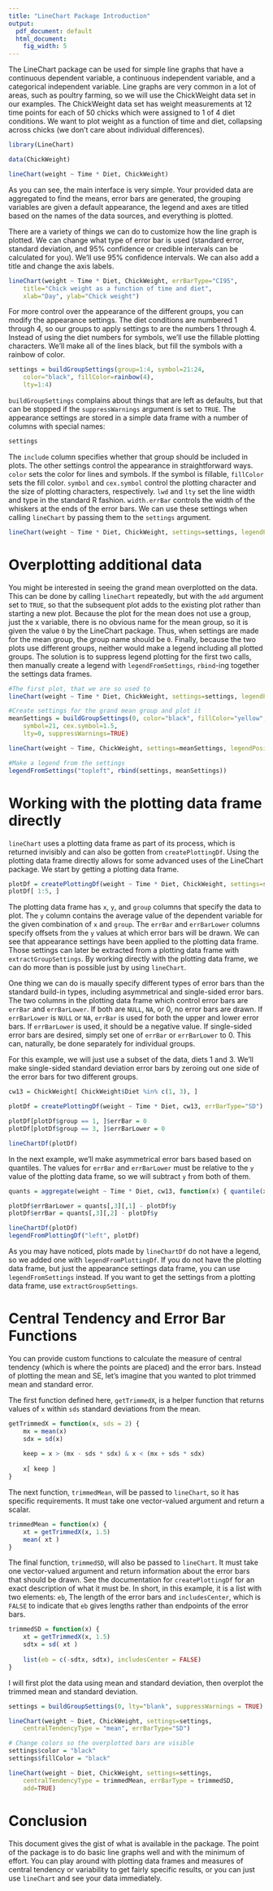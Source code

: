 ```yaml
---
title: "LineChart Package Introduction"
output:
  pdf_document: default
  html_document:
    fig_width: 5
---
```


The LineChart package can be used for simple line graphs that have a continuous dependent variable, a continuous independent variable, and a categorical independent variable. Line graphs are very common in a lot of areas, such as poultry farming, so we will use the ChickWeight data set in our examples. The ChickWeight data set has weight measurements at 12 time points for each of 50 chicks which were assigned to 1 of 4 diet conditions. We want to plot weight as a function of time and diet, collapsing across chicks (we don't care about individual differences).

```r
library(LineChart)

data(ChickWeight)

lineChart(weight ~ Time * Diet, ChickWeight)
```

As you can see, the main interface is very simple. Your provided data are aggregated to find the means, error bars are generated, the grouping variables are given a default appearance, the legend and axes are titled based on the names of the data sources, and everything is plotted. 

There are a variety of things we can do to customize how the line graph is plotted. We can change what type of error bar is used (standard error, standard deviation, and 95\% confidence or credible intervals can be calculated for you). We'll use 95\% confidence intervals. We can also add a title and change the axis labels.

```r
lineChart(weight ~ Time * Diet, ChickWeight, errBarType="CI95", 
	title="Chick weight as a function of time and diet", 
	xlab="Day", ylab="Chick weight")
```

For more control over the appearance of the different groups, you can modify the appearance settings. The diet conditions are numbered 1 through 4, so our groups to apply settings to are the numbers 1 through 4. Instead of using the diet numbers for symbols, we'll use the fillable plotting characters. We'll make all of the lines black, but fill the symbols with a rainbow of color.

```r
settings = buildGroupSettings(group=1:4, symbol=21:24, 
	color="black", fillColor=rainbow(4), 
	lty=1:4)
```

`buildGroupSettings` complains about things that are left as defaults, but that can be stopped if the `suppressWarnings` argument is set to `TRUE`. The appearance settings are stored in a simple data frame with a number of columns with special names:

```r
settings
```

The `include` column specifies whether that group should be included in plots. The other settings control the appearance in straightforward ways. `color` sets the color for lines and symbols. If the symbol is fillable, `fillColor` sets the fill color. `symbol` and `cex.symbol` control the plotting character and the size of plotting characters, respectively. `lwd` and `lty` set the line width and type in the standard R fashion. `width.errBar` controls the width of the whiskers at the ends of the error bars. We can use these settings when calling `lineChart` by passing them to the `settings` argument.

```r
lineChart(weight ~ Time * Diet, ChickWeight, settings=settings, legendPosition="topleft")
```

# Overplotting additional data


You might be interested in seeing the grand mean overplotted on the data. This can be done by calling `lineChart` repeatedly, but with the `add` argument set to `TRUE`, so that the subsequent plot adds to the existing plot rather than starting a new plot. Because the plot for the mean does not use a group, just the x variable, there is no obvious name for the mean group, so it is given the value `0` by the LineChart package. Thus, when settings are made for the mean group, the group name should be `0`. Finally, because the two plots use different groups, neither would make a legend including all plotted groups. The solution is to suppress legend plotting for the first two calls, then manually create a legend with `legendFromSettings`, `rbind`-ing together the settings data frames.

```r
#The first plot, that we are so used to
lineChart(weight ~ Time * Diet, ChickWeight, settings=settings, legendPosition=NULL)

#Create settings for the grand mean group and plot it
meanSettings = buildGroupSettings(0, color="black", fillColor="yellow", 
	symbol=21, cex.symbol=1.5,
	lty=0, suppressWarnings=TRUE)

lineChart(weight ~ Time, ChickWeight, settings=meanSettings, legendPosition=NULL, add=TRUE)

#Make a legend from the settings
legendFromSettings("topleft", rbind(settings, meanSettings))

```


# Working with the plotting data frame directly

`lineChart` uses a plotting data frame as part of its process, which is returned invisibly and can also be gotten from `createPlottingDf`. Using the plotting data frame directly allows for some advanced uses of the LineChart package. We start by getting a plotting data frame.

```r
plotDf = createPlottingDf(weight ~ Time * Diet, ChickWeight, settings=settings)
plotDf[ 1:5, ]
```

The plotting data frame has `x`, `y`, and `group` columns that specify the data to plot. The `y` column contains the average value of the dependent variable for the given combination of `x` and `group`. The `errBar` and `errBarLower` columns specify offsets from the `y` values at which error bars will be drawn.
We can see that appearance settings have been applied to the plotting data frame. Those settings can later be extracted from a plotting data frame with `extractGroupSettings`. By working directly with the plotting data frame, we can do more than is possible just by using `lineChart`. 

One thing we can do is maually specify different types of error bars than the standard build-in types, including asymmetrical and single-sided error bars. The two columns in the plotting data frame which control error bars are `errBar` and `errBarLower`. If both are `NULL`, `NA`, or 0, no error bars are drawn. If `errBarLower` is `NULL` or `NA`, `errBar` is used for both the upper and lower error bars. If `errBarLower` is used, it should be a negative value. If single-sided error bars are desired, simply set one of `errBar` or `errBarLower` to 0. This can, naturally, be done separately for individual groups.

For this example, we will just use a subset of the data, diets 1 and 3. We'll make single-sided standard deviation error bars by zeroing out one side of the error bars for two different groups.

```r
cw13 = ChickWeight[ ChickWeight$Diet %in% c(1, 3), ]

plotDf = createPlottingDf(weight ~ Time * Diet, cw13, errBarType="SD")

plotDf[plotDf$group == 1, ]$errBar = 0
plotDf[plotDf$group == 3, ]$errBarLower = 0

lineChartDf(plotDf)
```

In the next example, we'll make asymmetrical error bars based based on quantiles. The values for `errBar` and `errBarLower` must be relative to the `y` value of the plotting data frame, so we will subtract `y` from both of them.

```r
quants = aggregate(weight ~ Time * Diet, cw13, function(x) { quantile(x, c(.25, .75)) })

plotDf$errBarLower = quants[,3][,1] - plotDf$y
plotDf$errBar = quants[,3][,2] - plotDf$y

lineChartDf(plotDf)
legendFromPlottingDf("left", plotDf)
```

As you may have noticed, plots made by `lineChartDf` do not have a legend, so we added one with `legendFromPlottingDf`. If you do not have the plotting data frame, but just the appearance settings data frame, you can use `legendFromSettings` instead. If you want to get the settings from a plotting data frame, use `extractGroupSettings`.

# Central Tendency and Error Bar Functions

You can provide custom functions to calculate the measure of central tendency (which is where the points are placed) and the error bars. Instead of plotting the mean and SE, let's imagine that you wanted to plot trimmed mean and standard error.




The first function defined here, `getTrimmedX`, is a helper function that returns values of `x` within `sds` standard deviations from the mean.
```r
getTrimmedX = function(x, sds = 2) {
	mx = mean(x)
	sdx = sd(x)
	
	keep = x > (mx - sds * sdx) & x < (mx + sds * sdx)
	
	x[ keep ]
}
```

The next function, `trimmedMean`, will be passed to `lineChart`, so it has specific requirements. It must take one vector-valued argument and return a scalar.
```r
trimmedMean = function(x) {
	xt = getTrimmedX(x, 1.5)
	mean( xt )
}
```

The final function, `trimmedSD`, will also be passed to `lineChart`. It must take one vector-valued argument and return information about the error bars that should be drawn. See the documentation for `createPlottingDf` for an exact description of what it must be. In short, in this example, it is a list with two elements: `eb`, The length of the error bars and `includesCenter`, which is `FALSE` to indicate that `eb` gives lengths rather than endpoints of the error bars.
```r
trimmedSD = function(x) {
	xt = getTrimmedX(x, 1.5)
	sdtx = sd( xt )
	
	list(eb = c(-sdtx, sdtx), includesCenter = FALSE)
}
```

I will first plot the data using mean and standard deviation, then overplot the trimmed mean and standard deviation.

```r

settings = buildGroupSettings(0, lty="blank", suppressWarnings = TRUE)

lineChart(weight ~ Diet, ChickWeight, settings=settings, 
	centralTendencyType = "mean", errBarType="SD")

# Change colors so the overplotted bars are visible
settings$color = "black"
settings$fillColor = "black"

lineChart(weight ~ Diet, ChickWeight, settings=settings,
	centralTendencyType = trimmedMean, errBarType = trimmedSD,
	add=TRUE)


```


# Conclusion

This document gives the gist of what is available in the package. The point of the package is to do basic line graphs well and with the minimum of effort. You can play around with plotting data frames and measures of central tendency or variability to get fairly specific results, or you can just use `lineChart` and see your data immediately.





